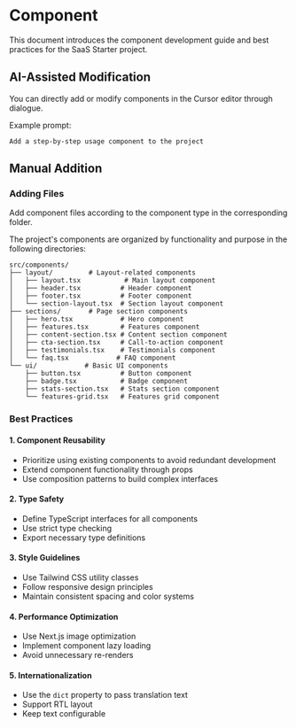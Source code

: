 # Component

This document introduces the component development guide and best practices for the SaaS Starter project.

## AI-Assisted Modification
You can directly add or modify components in the Cursor editor through dialogue.

Example prompt:
```
Add a step-by-step usage component to the project
```


## Manual Addition
### Adding Files
Add component files according to the component type in the corresponding folder.

The project's components are organized by functionality and purpose in the following directories:

```
src/components/
├── layout/         # Layout-related components
│   ├── layout.tsx           # Main layout component
│   ├── header.tsx          # Header component
│   ├── footer.tsx          # Footer component
│   └── section-layout.tsx  # Section layout component
├── sections/       # Page section components
│   ├── hero.tsx            # Hero component
│   ├── features.tsx        # Features component
│   ├── content-section.tsx # Content section component
│   ├── cta-section.tsx     # Call-to-action component
│   ├── testimonials.tsx    # Testimonials component
│   └── faq.tsx            # FAQ component
└── ui/            # Basic UI components
    ├── button.tsx          # Button component
    ├── badge.tsx           # Badge component
    ├── stats-section.tsx   # Stats section component
    └── features-grid.tsx   # Features grid component
```


### Best Practices

#### 1. Component Reusability

- Prioritize using existing components to avoid redundant development
- Extend component functionality through props
- Use composition patterns to build complex interfaces

#### 2. Type Safety

- Define TypeScript interfaces for all components
- Use strict type checking
- Export necessary type definitions

#### 3. Style Guidelines

- Use Tailwind CSS utility classes
- Follow responsive design principles
- Maintain consistent spacing and color systems

#### 4. Performance Optimization

- Use Next.js image optimization
- Implement component lazy loading
- Avoid unnecessary re-renders

#### 5. Internationalization

- Use the `dict` property to pass translation text
- Support RTL layout
- Keep text configurable
